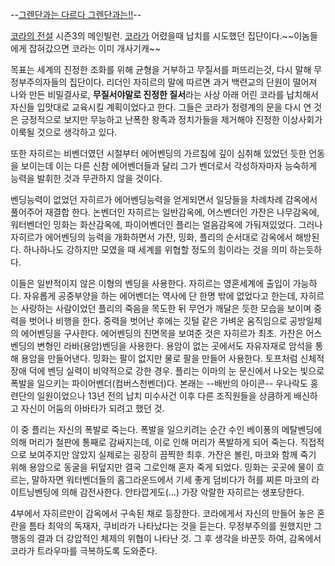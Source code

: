 --[[그렌단]][[자쿠와는 다르다 자쿠와는|과는 다르다 그렌단과는!!]]--

[[코라의 전설]] 시즌3의 메인빌런.  [[코라]]가 어렸을때 납치를 시도했던 집단이다.~~이놈들에게 잡혀갔으면 코라는 이미 개사기캐~~

목표는 세계의 진정한 조화를 위해 균형을 거부하고 무질서를 퍼뜨리는것, 다시 말해 무정부주의자들의 집단이다. 리더인 자히르의 말에 따르면 과거 백련교의 단원이 떨어져 나와 만든 비밀결사로, '''무질서야말로 진정한 질서'''라는 사상 아래 어린 코라를 납치해서 자신들 입맛대로 교육시킬 계획이었다고 한다. 그들은 코라가 정령계의 문을 다시 연 것은 긍정적으로 보지만 무능하고 난폭한 왕족과 정치가들을 제거해야 진정한 이상사회가 이룩될 것으로 생각하고 있다.

또한 자히르는 비벤더였던 시절부터 에어벤딩의 가르침에 깊이 심취해 있었던 듯한 언동을 보이는데 이는 다른 신참 에어벤더들과 달리 그가 벤더로서 각성하자마자 능숙하게 능력을 발휘한 것과 무관하지 않을 것이다.

벤딩능력이 없었던 자히르가 에어벤딩능력을 얻게되면서 일당들을 차례차례 감옥에서 풀어주어 재결합 한다.  논벤더인 자히르는 일반감옥에, 어스벤더인 가잔은 나무감옥에, 워터벤더인 밍화는 화산감옥에, 파이어벤더인 플리는 얼음감옥에 가둬져있었다.  그러나 자히르가 에어벤딩의 능력을 개화하면서 가잔, 밍화, 플리의 순서대로 감옥에서 해방된다. 하나하나도 강하지만 모였을 때 세계를 위협할 정도의 힘이라는 것을 의미 하는듯하다.  

이들은 일반적이지 않은 이형의 벤딩을 사용한다.  자히르는 영혼세계에 출입이 가능하다. 자유롭게 공중부양을 하는 에어벤더는 역사에 단 한명 밖에 없었다고 한는데, 자히르는 사랑하는 사람이었던 플리의 죽음을 목도한 뒤 무언가 깨달은 듯한 모습을 보이며 중력을 벗어나 비행을 한다.  중력을 벗어난 후에는 깃털 같은 가벼운 움직임으로 공방일체의 에어벤딩을 구사한다.  에어벤딩의 진면목을 보여준 것은 자히르가 최초.  가잔은 어스벤딩의 변형인 라바(용암)벤딩을 사용한다.  용암이 없는 곳에서도 자유자재로 암석을 통해 용암을 만들어낸다. 밍화는 팔이 없지만 물로 팔을 만들어 사용한다. 토프처럼 신체적 장애 덕에 벤딩 실력이 비약적으로 강한 경우.  플리는 이마의 눈 문신에서 나오는 빛으로 폭발을 일으키는 파이어벤더(컴버스천벤더)다.
본래는 --배반의 아이콘-- 우나락도 홍련단의 일원이었으나 13년 전의 납치 미수사건 이후 다른 조직원들을 상큼하게 배신하고 자신이 어둠의 아바타가 되려고 했던 것.

이 중 플리는 자신의 폭발로 죽는다. 폭발을 일으키려는 순간 수인 베이퐁의 메탈벤딩에 의해 머리가 철판에 통째로 감싸지는데, 이로 인해 머리가 폭발하게 되어 죽는다. 직접적으로 보여주지만 않았지 실제로는 굉장히 끔찍한 최후.  가잔은 볼린, 마코와 함께 죽기 위해 용암으로 동굴을 뒤덮지만 결국 그로인해 혼자 죽게 되었다.  밍화는 곳곳에 물이 흐르는, 말하자면 워터벤더들의 홈그라운드에서 기세 좋게 덤비다가 허를 찌른 마코의 라이트닝벤딩에 의해 감전사한다. 안타깝게도(...) 가장 악랄한 자히르는 생포당한다.


4부에서 자히르만이 감옥에서 구속된 채로 등장한다.  코라에게서 자신의 만들어 놓은 혼란을 틈타 최악의 독재자, 쿠비라가 나타났다는 것을 듣는다.  무정부주의를 원했지만 그 행동의 결과 더 강압적인 체제의 위협이 나타난 것.  그 후 생각을 바꾼듯 하여, 감옥에서 코라가 트라우마를 극복하도록 도와준다. 
